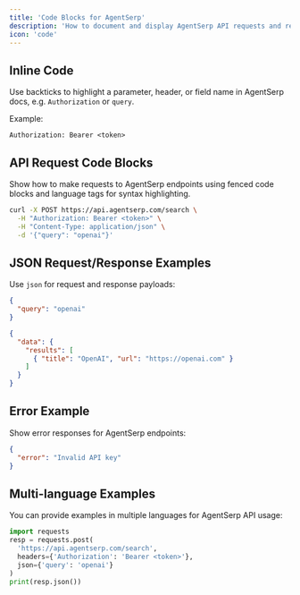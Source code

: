 ```yaml
---
title: 'Code Blocks for AgentSerp'
description: 'How to document and display AgentSerp API requests and responses'
icon: 'code'
---
```


## Inline Code

Use backticks to highlight a parameter, header, or field name in AgentSerp docs, e.g. `Authorization` or `query`.

Example:

`Authorization: Bearer <token>`

## API Request Code Blocks

Show how to make requests to AgentSerp endpoints using fenced code blocks and language tags for syntax highlighting.

```bash
curl -X POST https://api.agentserp.com/search \
  -H "Authorization: Bearer <token>" \
  -H "Content-Type: application/json" \
  -d '{"query": "openai"}'
```

## JSON Request/Response Examples

Use `json` for request and response payloads:

```json
{
  "query": "openai"
}
```

```json
{
  "data": {
    "results": [
      { "title": "OpenAI", "url": "https://openai.com" }
    ]
  }
}
```

## Error Example

Show error responses for AgentSerp endpoints:

```json
{
  "error": "Invalid API key"
}
```

## Multi-language Examples

You can provide examples in multiple languages for AgentSerp API usage:

```python
import requests
resp = requests.post(
  'https://api.agentserp.com/search',
  headers={'Authorization': 'Bearer <token>'},
  json={'query': 'openai'}
)
print(resp.json())
```
